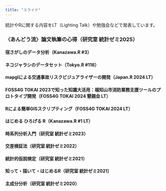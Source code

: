 ```yaml
---
title: "スライド"
---
```


統計やRに関する内容をLT（Lighting Talk）や勉強会などで発表しています。

### 〈あんどう流〉論文執筆の心得（研究室 統計ゼミ2025）

<script async class="docswell-embed" src="https://www.docswell.com/assets/libs/docswell-embed/docswell-embed.min.js" data-src="https://www.docswell.com/slide/ZX6DQP/embed" data-aspect="0.5625"></script>

#### 宿さがしのデータ分析（Kanazawa.R #3）

<script async class="docswell-embed" src="https://www.docswell.com/assets/libs/docswell-embed/docswell-embed.min.js" data-src="https://www.docswell.com/slide/Z823Q1/embed" data-aspect="0.5625"></script>

#### ネコジャラシのデータセット（Tokyo.R #116）

<script async class="docswell-embed" src="https://www.docswell.com/assets/libs/docswell-embed/docswell-embed.min.js" data-src="https://www.docswell.com/slide/KQREDX/embed" data-aspect="0.5625"></script>

#### mapglによる交通事故リスクビジュアライザーの開発（Japan.R 2024 LT）

<script async class="docswell-embed" src="https://www.docswell.com/assets/libs/docswell-embed/docswell-embed.min.js" data-src="https://www.docswell.com/slide/56VEL4/embed" data-aspect="0.5625"></script>

#### FOSS4G TOKAI 2023で知った知識大活用：福知山市消防業務支援ツールのプロトタイプ開発（FOSS4G TOKAI 2024 懇親会 LT）

<script async class="docswell-embed" src="https://www.docswell.com/assets/libs/docswell-embed/docswell-embed.min.js" data-src="https://www.docswell.com/slide/ZV1VDP/embed" data-aspect="0.5625"></script>

#### Rによる簡単GISスクリプティング（FOSS4G TOKAI 2024 LT）

<script async class="docswell-embed" src="https://www.docswell.com/assets/libs/docswell-embed/docswell-embed.min.js" data-src="https://www.docswell.com/slide/KXEY3R/embed" data-aspect="0.5625"></script>

#### はじめる ひろげる R（Kanazawa.R #1 LT）

<script async class="docswell-embed" src="https://www.docswell.com/assets/libs/docswell-embed/docswell-embed.min.js" data-src="https://www.docswell.com/slide/598E7M/embed" data-aspect="0.5625"></script>

#### 時系列分析入門（研究室 統計ゼミ2023）

<script async class="docswell-embed" src="https://www.docswell.com/assets/libs/docswell-embed/docswell-embed.min.js" data-src="https://www.docswell.com/slide/KW1LRY/embed" data-aspect="0.5625"></script>

#### 交差検証法（研究室 統計ゼミ2022）

<script async class="docswell-embed" src="https://www.docswell.com/assets/libs/docswell-embed/docswell-embed.min.js" data-src="https://www.docswell.com/slide/ZNR91P/embed" data-aspect="0.5625"></script>

#### 統計的仮説検定（研究室 統計ゼミ2021）

<script async class="docswell-embed" src="https://www.docswell.com/assets/libs/docswell-embed/docswell-embed.min.js" data-src="https://www.docswell.com/slide/KYWVDR/embed" data-aspect="0.5625"></script>

#### 知って・描いて・はじめるR（研究室 統計ゼミ2021）

<script async class="docswell-embed" src="https://www.docswell.com/assets/libs/docswell-embed/docswell-embed.min.js" data-src="https://www.docswell.com/slide/KENYX7/embed" data-aspect="0.5625"></script>

#### 主成分分析（研究室 統計ゼミ2020）

<script async class="docswell-embed" src="https://www.docswell.com/assets/libs/docswell-embed/docswell-embed.min.js" data-src="https://www.docswell.com/slide/5M16X2/embed" data-aspect="0.5625"></script>
